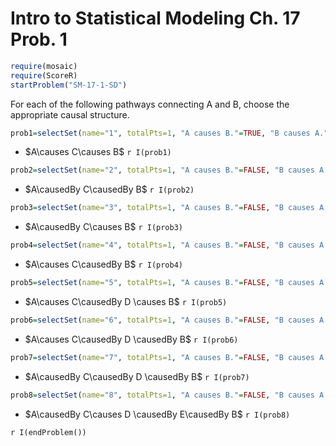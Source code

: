 Intro to Statistical Modeling Ch. 17 Prob. 1
========================================================
```r
require(mosaic)
require(ScoreR)
startProblem("SM-17-1-SD")
```

$$
\newcommand{\causes}{{\Rightarrow}}
\newcommand{\causedBy}{{\Leftarrow}}
\newcommand{\correlatedWith}{{\Leftrightarrow}}$$

For each of the following pathways connecting A and B, choose the appropriate causal structure.

```r
prob1=selectSet(name="1", totalPts=1, "A causes B."=TRUE, "B causes A."=FALSE, "A and B share a common cause."=FALSE, "No causal connection between A and B."=FALSE)
```
* $A\causes C\causes B$ `r I(prob1)`

```r
prob2=selectSet(name="2", totalPts=1, "A causes B."=FALSE, "B causes A."=TRUE, "A and B share a common cause."=FALSE, "No causal connection between A and B."=FALSE)
```
* $A\causedBy C\causedBy B$ `r I(prob2)`

```r
prob3=selectSet(name="3", totalPts=1, "A causes B."=FALSE, "B causes A."=FALSE, "A and B share a common cause."=TRUE, "No causal connection between A and B."=FALSE)
```
* $A\causedBy C\causes B$ `r I(prob3)`

```r
prob4=selectSet(name="4", totalPts=1, "A causes B."=FALSE, "B causes A."=FALSE, "A and B share a common cause."=FALSE, "No causal connection between A and B."=TRUE)
```
* $A\causes C\causedBy B$ `r I(prob4)`

```r
prob5=selectSet(name="5", totalPts=1, "A causes B."=FALSE, "B causes A."=FALSE, "A and B share a common cause."=FALSE, "No causal connection between A and B."=TRUE)
```
* $A\causes C\causedBy D \causes B$ `r I(prob5)`

```r
prob6=selectSet(name="6", totalPts=1, "A causes B."=FALSE, "B causes A."=FALSE, "A and B share a common cause."=FALSE, "No causal connection between A and B."=TRUE)
```
* $A\causes C\causedBy D \causedBy B$ `r I(prob6)`

```r
prob7=selectSet(name="7", totalPts=1, "A causes B."=FALSE, "B causes A."=FALSE, "A and B share a common cause."=TRUE, "No causal connection between A and B."=FALSE)
```
* $A\causedBy C\causedBy D \causedBy B$ `r I(prob7)`

```r
prob8=selectSet(name="8", totalPts=1, "A causes B."=FALSE, "B causes A."=FALSE, "A and B share a common cause."=FALSE, "No causal connection between A and B."=TRUE)
```
* $A\causedBy C\causes D \causedBy E\causedBy B$ `r I(prob8)`

`r I(endProblem())`